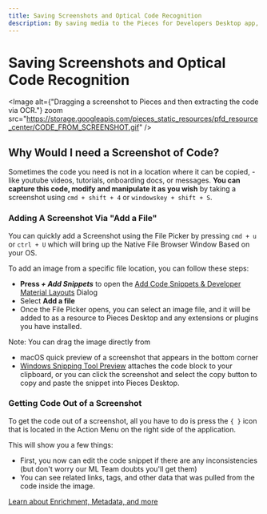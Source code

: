 ```yaml
---
title: Saving Screenshots and Optical Code Recognition
description: By saving media to the Pieces for Developers Desktop app, all of your screenshots and code can live side by side.
---
```


<link rel="canonical" href="https://docs.pieces.app/product-highlights-and-benefits/saving-screenshots" />

# Saving Screenshots and Optical Code Recognition

<Image alt={"Dragging a screenshot to Pieces and then extracting the code via OCR."} zoom src="https://storage.googleapis.com/pieces_static_resources/pfd_resource_center/CODE_FROM_SCREENSHOT.gif" />

## Why Would I need a Screenshot of Code?
Sometimes the code you need is not in a location where it can be copied, - like youtube videos, tutorials, onboarding docs, or messages. **You can capture this code, modify and manipulate it as you wish** by taking a screenshot using ``` cmd + shift + 4 ``` or ``` windowskey + shift + S ```.

### Adding A Screenshot Via "Add a File"

You can quickly add a Screenshot using the File Picker by pressing ``` cmd + u ``` or ``` ctrl + U ``` which will bring up the Native File Browser Window Based on your OS.

To add an image from a specific file location, you can follow these steps:
- **Press _+ Add Snippets_** to open the [Add Code Snippets & Developer Material Layouts](/product-highlights-and-benefits/saving-useful-developer-materials) Dialog
- Select **Add a file**
- Once the File Picker opens, you can select an image file, and it will be added to as a resource to Pieces Desktop and any extensions or plugins you have installed.

Note: You can drag the image directly from
- macOS quick preview of a screenshot that appears in the bottom corner
- [Windows Snipping Tool Preview](https://support.microsoft.com/en-us/windows/use-snipping-tool-to-capture-screenshots-00246869-1843-655f-f220-97299b865f6b) attaches the code block to your clipboard, or you can click the screenshot and select the copy button to copy and paste the snippet into Pieces Desktop.

### Getting Code Out of a Screenshot
To get the code out of a screenshot, all you have to do is press the ``` { } ``` icon that is located in the Action Menu on the right side of the application.

This will show you a few things:
- First, you now can edit the code snippet if there are any inconsistencies (but don't worry our ML Team doubts you'll get them)
- You can see related links, tags, and other data that was pulled from the code inside the image.

[Learn about Enrichment, Metadata, and more](/features/auto-enrichment)







